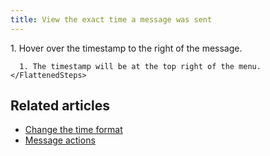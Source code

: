 ```yaml
---
title: View the exact time a message was sent
---
```





<Tabs>
  <TabItem label="Desktop/Web">
    <Steps>
      1. Hover over the timestamp to the right of the message.
    </Steps>
  </TabItem>

  <TabItem label="Mobile">
    <FlattenedSteps>
      <MessageLongPressMenu />

      1. The timestamp will be at the top right of the menu.
    </FlattenedSteps>
  </TabItem>
</Tabs>

## Related articles

* [Change the time format](/help/change-the-time-format)
* [Message actions](/help/message-actions)
